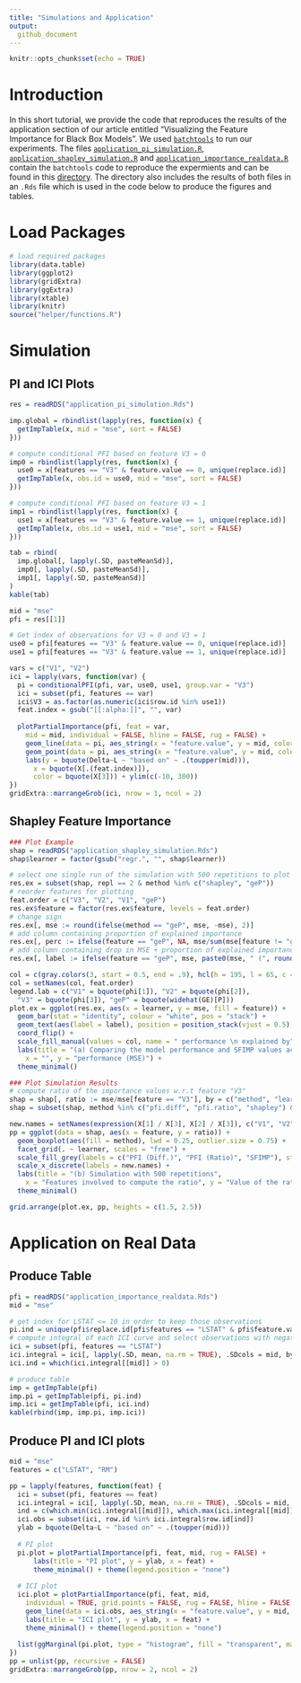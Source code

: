 ```yaml
---
title: "Simulations and Application"
output: 
  github_document
---
```


```r
knitr::opts_chunk$set(echo = TRUE)
```

# Introduction

In this short tutorial, we provide the code that reproduces the results of the application section of our article entitled "Visualizing the Feature Importance for Black Box Models".
We used [`batchtools`](https://github.com/mllg/batchtools) to run our experiments. 
The files [`application_pi_simulation.R`](https://github.com/giuseppec/featureImportance/blob/master/ecml-demo/application_pi_simulation.R), [`application_shapley_simulation.R`](https://github.com/giuseppec/featureImportance/blob/master/ecml-demo/application_shapley_simulation.R) and [`application_importance_realdata.R`](https://github.com/giuseppec/featureImportance/blob/master/ecml-demo/application_importance_realdata.R) contain the `batchtools` code to reproduce the expermients and can be found in this [directory](https://github.com/giuseppec/featureImportance/tree/master/ecml-demo).
The directory also includes the results of both files in an `.Rds` file which is used in the code below to produce the figures and tables.

# Load Packages
```r
# load required packages
library(data.table)
library(ggplot2)
library(gridExtra)
library(ggExtra)
library(xtable)
library(knitr)
source("helper/functions.R")
```

# Simulation

## PI and ICI Plots

```r
res = readRDS("application_pi_simulation.Rds")

imp.global = rbindlist(lapply(res, function(x) {
  getImpTable(x, mid = "mse", sort = FALSE)
}))

# compute conditional PFI based on feature V3 = 0
imp0 = rbindlist(lapply(res, function(x) {
  use0 = x[features == "V3" & feature.value == 0, unique(replace.id)]
  getImpTable(x, obs.id = use0, mid = "mse", sort = FALSE)
}))

# compute conditional PFI based on feature V3 = 1
imp1 = rbindlist(lapply(res, function(x) {
  use1 = x[features == "V3" & feature.value == 1, unique(replace.id)]
  getImpTable(x, obs.id = use1, mid = "mse", sort = FALSE)
}))

tab = rbind(
  imp.global[, lapply(.SD, pasteMeanSd)],
  imp0[, lapply(.SD, pasteMeanSd)],
  imp1[, lapply(.SD, pasteMeanSd)]
)
kable(tab)
```

```r
mid = "mse"
pfi = res[[1]]

# Get index of observations for V3 = 0 and V3 = 1
use0 = pfi[features == "V3" & feature.value == 0, unique(replace.id)]
use1 = pfi[features == "V3" & feature.value == 1, unique(replace.id)]

vars = c("V1", "V2")
ici = lapply(vars, function(var) {
  pi = conditionalPFI(pfi, var, use0, use1, group.var = "V3")
  ici = subset(pfi, features == var)
  ici$V3 = as.factor(as.numeric(ici$row.id %in% use1))
  feat.index = gsub("[[:alpha:]]", "", var)
  
  plotPartialImportance(pfi, feat = var,
    mid = mid, individual = FALSE, hline = FALSE, rug = FALSE) +
    geom_line(data = pi, aes_string(x = "feature.value", y = mid, color = "V3")) +
    geom_point(data = pi, aes_string(x = "feature.value", y = mid, color = "V3")) +
    labs(y = bquote(Delta~L ~ "based on" ~ .(toupper(mid))), 
      x = bquote(X[.(feat.index)]), 
      color = bquote(X[3])) + ylim(c(-10, 300))
})
gridExtra::marrangeGrob(ici, nrow = 1, ncol = 2)
```


## Shapley Feature Importance

```r
### Plot Example
shap = readRDS("application_shapley_simulation.Rds")
shap$learner = factor(gsub("regr.", "", shap$learner))

# select one single run of the simulation with 500 repetitions to plot the example
res.ex = subset(shap, repl == 2 & method %in% c("shapley", "geP"))
# reorder features for plotting
feat.order = c("V3", "V2", "V1", "geP")
res.ex$feature = factor(res.ex$feature, levels = feat.order)
# change sign
res.ex[, mse := round(ifelse(method == "geP", mse, -mse), 2)]
# add column containing proportion of explained importance
res.ex[, perc := ifelse(feature == "geP", NA, mse/sum(mse[feature != "geP"])), by = "learner"]
# add column containing drop in MSE + proportion of explained importance
res.ex[, label := ifelse(feature == "geP", mse, paste0(mse, " (", round(perc*100, 0), "%)"))]

col = c(gray.colors(3, start = 0.5, end = .9), hcl(h = 195, l = 65, c = 100))
col = setNames(col, feat.order)
legend.lab = c("V1" = bquote(phi[1]), "V2" = bquote(phi[2]), 
  "V3" = bquote(phi[3]), "geP" = bquote(widehat(GE)[P]))
plot.ex = ggplot(res.ex, aes(x = learner, y = mse, fill = feature)) + 
  geom_bar(stat = "identity", colour = "white", pos = "stack") + 
  geom_text(aes(label = label), position = position_stack(vjust = 0.5), size = 3) + 
  coord_flip() + 
  scale_fill_manual(values = col, name = " performance \n explained by", labels = legend.lab) +
  labs(title = "(a) Comparing the model performance and SFIMP values across different models", 
    x = "", y = "performance (MSE)") +
  theme_minimal()

### Plot Simulation Results
# compute ratio of the importance values w.r.t feature "V3"
shap = shap[, ratio := mse/mse[feature == "V3"], by = c("method", "learner", "repl")]
shap = subset(shap, method %in% c("pfi.diff", "pfi.ratio", "shapley") & feature != "V3")

new.names = setNames(expression(X[1] / X[3], X[2] / X[3]), c("V1", "V2"))
pp = ggplot(data = shap, aes(x = feature, y = ratio)) + 
  geom_boxplot(aes(fill = method), lwd = 0.25, outlier.size = 0.75) + 
  facet_grid(. ~ learner, scales = "free") +
  scale_fill_grey(labels = c("PFI (Diff.)", "PFI (Ratio)", "SFIMP"), start = 0.4, end = .95) +
  scale_x_discrete(labels = new.names) +
  labs(title = "(b) Simulation with 500 repetitions", 
    x = "Features involved to compute the ratio", y = "Value of the ratio") +
  theme_minimal()

grid.arrange(plot.ex, pp, heights = c(1.5, 2.5))
```

# Application on Real Data

## Produce Table

```r
pfi = readRDS("application_importance_realdata.Rds")
mid = "mse"

# get index for LSTAT <= 10 in order to keep those observations
pi.ind = unique(pfi$replace.id[pfi$features == "LSTAT" & pfi$feature.value <= 10])
# compute integral of each ICI curve and select observations with negative ICI integral
ici = subset(pfi, features == "LSTAT")
ici.integral = ici[, lapply(.SD, mean, na.rm = TRUE), .SDcols = mid, by = "row.id"]
ici.ind = which(ici.integral[[mid]] > 0)

# produce table
imp = getImpTable(pfi)
imp.pi = getImpTable(pfi, pi.ind)
imp.ici = getImpTable(pfi, ici.ind)
kable(rbind(imp, imp.pi, imp.ici))
```

## Produce PI and ICI plots

```r
mid = "mse"
features = c("LSTAT", "RM")

pp = lapply(features, function(feat) {
  ici = subset(pfi, features == feat)
  ici.integral = ici[, lapply(.SD, mean, na.rm = TRUE), .SDcols = mid, by = "row.id"]
  ind = c(which.min(ici.integral[[mid]]), which.max(ici.integral[[mid]]))
  ici.obs = subset(ici, row.id %in% ici.integral$row.id[ind])
  ylab = bquote(Delta~L ~ "based on" ~ .(toupper(mid)))
  
  # PI plot
  pi.plot = plotPartialImportance(pfi, feat, mid, rug = FALSE) +
      labs(title = "PI plot", y = ylab, x = feat) +
      theme_minimal() + theme(legend.position = "none")
  
  # ICI plot
  ici.plot = plotPartialImportance(pfi, feat, mid,
    individual = TRUE, grid.points = FALSE, rug = FALSE, hline = FALSE) +
    geom_line(data = ici.obs, aes_string(x = "feature.value", y = mid, color = "factor(row.id)", group = "row.id")) +
    labs(title = "ICI plot", y = ylab, x = feat) +
    theme_minimal() + theme(legend.position = "none")
  
  list(ggMarginal(pi.plot, type = "histogram", fill = "transparent", margins = "x"), ici.plot)
})
pp = unlist(pp, recursive = FALSE)
gridExtra::marrangeGrob(pp, nrow = 2, ncol = 2)
```
